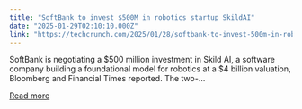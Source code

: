 ```yaml
---
title: "SoftBank to invest $500M in robotics startup SkildAI"
date: "2025-01-29T02:10:10.000Z"
link: "https://techcrunch.com/2025/01/28/softbank-to-invest-500m-in-robotics-startup-skildai/"
---
```


SoftBank is negotiating a $500 million investment in Skild AI, a software company building a foundational model for robotics at a $4 billion valuation, Bloomberg and Financial Times reported. The two-...

[Read more](https://techcrunch.com/2025/01/28/softbank-to-invest-500m-in-robotics-startup-skildai/)
